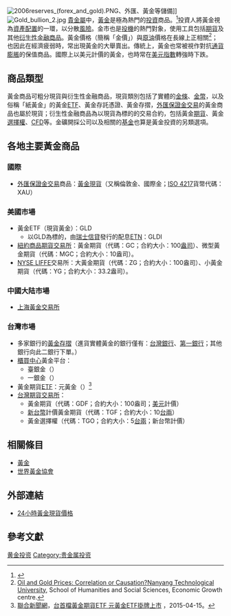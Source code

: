 {{Expand|time=2015-04-16}}
[[File:2006reserves_(forex_and_gold).PNG|thumb]]、外匯、黃金等儲備]]
[[File:Gold_bullion_2.jpg|thumb]]
[[貴金屬|貴金屬]]中，[[黃金|黃金]]是極為熱門的[[投資|投資]]商品。<ref>{{cite web| url = http://www.investopedia.com/features/industryhandbook/metals.asp | title = The Industry Handbook: Precious Metals | work = Investopedia }}</ref>投資人將黃金視為[[資產配置|資產配置]]的一環，以分散[[風險|風險]]。金市也是[[投機|投機]]的熱門對象，使用工具包括[[期貨|期貨]]及其他[[衍生性金融商品|衍生性金融商品]]。黃金價格（簡稱「金價」）與[[原油|原油]]價格在長線上正相關<ref>[http://econpapers.repec.org/paper/nanwpaper/1102.htm Oil and Gold Prices: Correlation or Causation?]{{mdash}}[[Nanyang_Technological_University|Nanyang Technological University]], School of Humanities and Social Sciences, Economic Growth centre.</ref>；也因此在經濟疲弱時，常出現黃金的大舉賣出。傳統上，黃金也常被視作對抗[[通貨膨脹|通貨膨脹]]的保值商品。國際上以美元計價的黃金，也時常在[[美元指數|美元指數]]轉強時下跌。

== 商品類型 ==
黃金商品可粗分現貨與衍生性金融商品，現貨類別包括了實體的[[金條|金條]]、[[金幣|金幣]]，以及俗稱「紙黃金」的黃金[[指數股票型基金|ETF]]、黃金存託憑證、黃金存摺，[[外匯保證金交易|外匯保證金交易]]的黃金商品也屬於現貨；衍生性金融商品為以現貨為標的的交易合約，包括黃金[[期貨|期貨]]、黃金[[選擇權|選擇權]]、[[CFD|CFD]]等。金礦開採公司以及相關的[[基金|基金]]也算是黃金投資的另類選項。

== 各地主要黃金商品 ==
===國際===
* [[外匯保證金交易|外匯保證金交易]]商品：[[黃金現貨|黃金現貨]]（又稱倫敦金、國際金；[[ISO_4217|ISO 4217]]貨幣代碼：XAU）

===美國市場===
* 黃金ETF（現貨黃金）：GLD
** 以GLD為標的，由[[瑞士信貸|瑞士信貸]]發行的配息[[ETN|ETN]]：GLDI
* [[紐約商品期貨交易所|紐約商品期貨交易所]]：黃金期貨（代碼：GC；合約大小：100[[金衡盎司|盎司]]）、微型黃金期貨（代碼：MGC；合約大小：10盎司）。
* [[NYSE_LIFFE|NYSE LIFFE]]交易所：大黃金期貨（代碼：ZG；合約大小：100盎司）、小黃金期貨（代碼：YG；合約大小：33.2盎司）。

===中國大陆市場===
* [[上海黃金交易所|上海黃金交易所]]

===台灣市場===
* 多家銀行的[[黃金存摺|黃金存摺]]（進貨實體黃金的銀行僅有：[[台灣銀行|台灣銀行]]、[[第一銀行|第一銀行]]；其他銀行向此二銀行下單。）
* [[櫃買中心|櫃買中心]]黃金平台：
** 臺銀金（{{otc|AU9901}}）
** 一銀金（{{otc|AU9902}}）
* 黃金期貨[[指數股票型基金|ETF]]：元黃金（{{twse|00635U}}）<ref>[[聯合新聞網|聯合新聞網]]，[http://money.udn.com/storypage.php?sub_id=5641&art_id=838147 台首檔黃金期貨ETF 元黃金ETF掛牌上市] {{webarchive|url=https://web.archive.org/web/20150416182734/http://money.udn.com/storypage.php?sub_id=5641&art_id=838147 |date=2015-04-16 }}，2015-04-15。</ref>
* [[台灣期貨交易所|台灣期貨交易所]]：
** 黃金期貨（代碼：GDF；合約大小：100盎司；[[美元|美元]]計價）
** [[新台幣|新台幣]]計價黃金期貨（代碼：TGF；合約大小：10[[台兩|台兩]]）
** 黃金選擇權（代碼：TGO；合約大小：5[[台兩|台兩]]；新台幣計價）

== 相關條目 ==
* [[黃金|黃金]]
* [[世界黃金協會|世界黃金協會]]

== 外部連結 ==
* {{en}}[http://www.kitco.com/charts/livegold.html 24小時黃金現貨價格]

== 參考文獻 ==
{{reflist}}

[[Category:黄金投资|]]
[[Category:贵金属投资|Category:贵金属投资]]